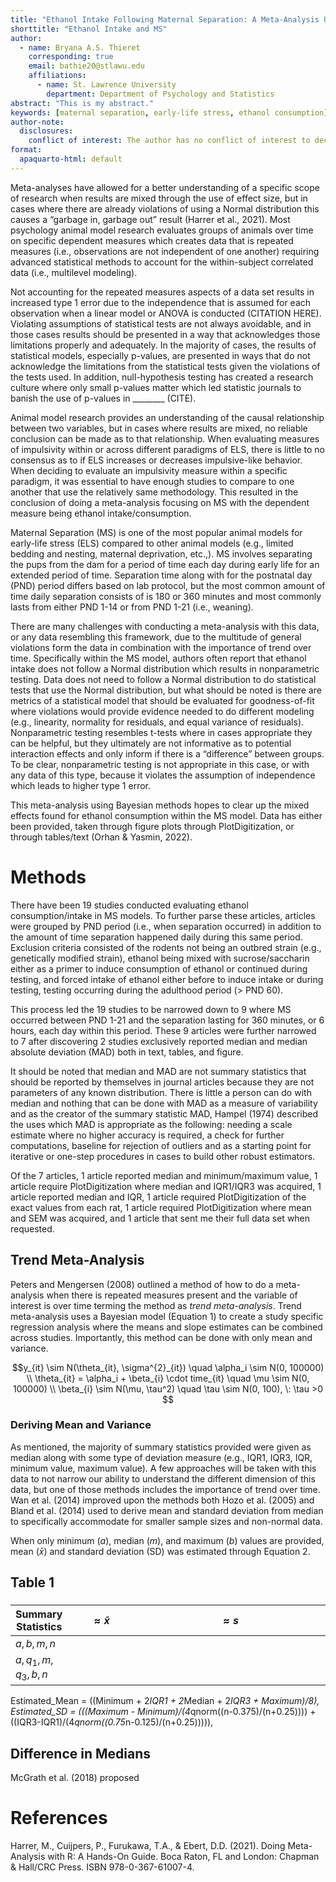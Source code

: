 ```yaml
---
title: "Ethanol Intake Following Maternal Separation: A Meta-Analysis Using Bayesian Methods"
shorttitle: "Ethanol Intake and MS"
author:
  - name: Bryana A.S. Thieret
    corresponding: true
    email: bathie20@stlawu.edu
    affiliations:
      - name: St. Lawrence University
        department: Department of Psychology and Statistics
abstract: "This is my abstract."
keywords: [maternal separation, early-life stress, ethanol consumption]
author-note:
  disclosures:
    conflict of interest: The author has no conflict of interest to declare.
format:
  apaquarto-html: default
---
```



  Meta-analyses have allowed for a better understanding of a specific scope of research when results are mixed through the use of effect size, but in cases where there are already violations of using a Normal distribution this causes a "garbage in, garbage out" result (Harrer et al., 2021). Most psychology animal model research evaluates groups of animals over time on specific dependent measures which creates data that is repeated measures (i.e., observations are not independent of one another) requiring advanced statistical methods to account for the within-subject correlated data (i.e., multilevel modeling). 
  
  
  Not accounting for the repeated measures aspects of a data set results in increased type 1 error due to the independence that is assumed for each observation when a linear model or ANOVA is conducted (CITATION HERE). Violating assumptions of statistical tests are not always avoidable, and in those cases results should be presented in a way that acknowledges those limitations properly and adequately. In the majority of cases, the results of statistical models, especially p-values, are presented in ways that do not acknowledge the limitations from the statistical tests given the violations of the tests used. In addition, null-hypothesis testing has created a research culture where only small p-values matter which led statistic journals to banish the use of p-values in ________ (CITE). 


  Animal model research provides an understanding of the causal relationship between two variables, but in cases where results are mixed, no reliable conclusion can be made as to that relationship. When evaluating measures of impulsivity within or across different paradigms of ELS, there is little to no consensus as to if ELS increases or decreases impulsive-like behavior. When deciding to evaluate an impulsivity measure within a specific paradigm, it was essential to have enough studies to compare to one another that use the relatively same methodology. This resulted in the conclusion of doing a meta-analysis focusing on MS with the dependent measure being ethanol intake/consumption.
  
  
  Maternal Separation (MS) is one of the most popular animal models for early-life stress (ELS) compared to other animal models (e.g., limited bedding and nesting, maternal deprivation, etc.,). MS involves separating the pups from the dam for a period of time each day during early life for an extended period of time. Separation time along with for the postnatal day (PND) period differs based on lab protocol, but the most common amount of time daily separation consists of is 180 or 360 minutes and most commonly lasts from either PND 1-14 or from PND 1-21 (i.e., weaning). 
  
  
  There are many challenges with conducting a meta-analysis with this data, or any data resembling this framework, due to the multitude of general violations form the data in combination with the importance of trend over time. Specifically within the MS model, authors often report that ethanol intake does not follow a Normal distribution which results in nonparametric testing. Data does not need to follow a Normal distribution to do statistical tests that use the Normal distribution, but what should be noted is there are metrics of a statistical model that should be evaluated for goodness-of-fit where violations would provide evidence needed to do different modeling (e.g., linearity, normality for residuals, and equal variance of residuals). Nonparametric testing resembles t-tests where in cases appropriate they can be helpful, but they ultimately are not informative as to potential interaction effects and only inform if there is a "difference" between groups. To be clear, nonparametric testing is not appropriate in this case, or with any data of this type, because it violates the assumption of independence which leads to higher type 1 error.  
  
  
  This meta-analysis using Bayesian methods hopes to clear up the mixed effects found for ethanol consumption within the MS model. Data has either been provided, taken through figure plots through PlotDigitization, or through tables/text (Orhan & Yasmin, 2022). 



# Methods  

  
  There have been 19 studies conducted evaluating ethanol consumption/intake in MS models. To further parse these articles, articles were grouped by PND period (i.e., when separation occurred) in addition to the amount of time separation happened daily during this same period. Exclusion criteria consisted of the rodents not being an outbred strain (e.g., genetically modified strain), ethanol being mixed with sucrose/saccharin either as a primer to induce consumption of ethanol or continued during testing, and forced intake of ethanol either before to induce intake or during testing, testing occurring during the adulthood period (> PND 60).
  
  This process led the 19 studies to be narrowed down to 9 where MS occurred between PND 1-21 and the separation lasting for 360 minutes, or 6 hours, each day within this period. These 9 articles were further narrowed to 7 after discovering 2 studies exclusively reported median and median absolute deviation (MAD) both in text, tables, and figure. 
  
  It should be noted that median and MAD are not summary statistics that should be reported by themselves in journal articles because they are not parameters of any known distribution. There is little a person can do with median and nothing that can be done with MAD as a measure of variability and as the creator of the summary statistic MAD, Hampel (1974) described the uses which MAD is appropriate as the following: needing a scale estimate where no higher accuracy is required, a check for further computations, baseline for rejection of outliers and as a starting point for iterative or one-step procedures in cases to build other robust estimators.  
  
  Of the 7 articles, 1 article reported median and minimum/maximum value, 1 article require PlotDigitization where median and IQR1/IQR3 was acquired, 1 article reported median and IQR, 1 article required PlotDigitization of the exact values from each rat, 1 article required PlotDigitization where mean and SEM was acquired, and 1 article that sent me their full data set when requested.    


## Trend Meta-Analysis  
  
  Peters and Mengersen (2008) outlined a method of how to do a meta-analysis when there is repeated measures present and the variable of interest is over time terming the method as *trend meta-analysis*. Trend meta-analysis uses a Bayesian model (Equation 1) to create a study specific regression analysis where the means and slope estimates can be combined across studies. Importantly, this method can be done with only mean and variance.  
  
  
$$y_{it} \sim N(\theta_{it}, \sigma^{2}_{it}) \quad \alpha_i \sim N(0, 100000) \\ \theta_{it} = \alpha_i + \beta_{i} \cdot time_{it} \quad \mu \sim N(0, 100000) \\ \beta_{i} \sim N(\mu, \tau^2) \quad \tau \sim N(0, 100), \: \tau >0 $$   


### Deriving Mean and Variance  


  As mentioned, the majority of summary statistics provided were given as median along with some type of deviation measure (e.g., IQR1, IQR3, IQR, minimum value, maximum value). A few approaches will be taken with this data to not narrow our ability to understand the different dimension of this data, but one of those methods includes the importance of trend over time. Wan et al. (2014) improved upon the methods both Hozo et al. (2005) and Bland et al. (2014) used to derive mean and standard deviation from median to specifically accommodate for smaller sample sizes and non-normal data.  
  
When only minimum (*a*), median (*m*), and maximum (*b*) values are provided, mean ($\bar{x}$) and standard deviation (SD) was estimated through Equation 2. 









## Table 1  
###  
+------------------------------------------+:--------------------------------------------------------:+:------------------------------------------------------------------------------------------------------------------------------------------------------------------------:+
| Summary Statistics                       | $\approx \bar{x}$                                        | $\approx s$                                                                                                                                                              |
+==========================================+:========================================================:+:========================================================================================================================================================================:+
| $a, b, m, n$                             | $\frac{a+2\cdot m + b}{4}$                               | $\frac{b - a}{2 \cdot \Phi^{-1} \left( \frac{n - 0.375}{n + 0.25} \right)}$                                                                                              |
|                                          |                                                          |                                                                                                                                                                          |
+------------------------------------------+:--------------------------------------------------------:+:------------------------------------------------------------------------------------------------------------------------------------------------------------------------:+
| $a, q_1, m, q_3, b, n$                   | $\frac{a + 2 \cdot q_1 + 2 \cdot m + 2 \cdot q_3 + b}{}$ | $\frac{b - a}{2 \cdot \Phi^{-1} \left( \frac{n - 0.375}{n + 0.25} \right)} + \frac{q_3 - q_1}{4 \cdot \Phi^{-1} \left( \frac{0.75 \cdot n - 0.125}{n + 0.25} \right) }$  |
+------------------------------------------+:--------------------------------------------------------:+:------------------------------------------------------------------------------------------------------------------------------------------------------------------------:+



Estimated_Mean = ((Minimum + 2*IQR1 + 2*Median + 2*IQR3 + Maximum)/8),
  Estimated_SD = (((Maximum - Minimum)/(4*qnorm((n-0.375)/(n+0.25)))) + ((IQR3-IQR1)/(4*qnorm((0.75*n-0.125)/(n+0.25))))),



## Difference in Medians  
  
  McGrath et al. (2018) proposed 











    
 
  







# References  

Harrer, M., Cuijpers, P., Furukawa, T.A., & Ebert, D.D. (2021). Doing Meta-Analysis with R: A Hands-On Guide. Boca Raton, FL and London: Chapman & Hall/CRC Press. ISBN 978-0-367-61007-4.  














